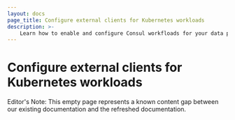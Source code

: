 ```yaml
---
layout: docs
page_title: Configure external clients for Kubernetes workloads
description: >-
    Learn how to enable and configure Consul workfloads for your data plane.
---
```


# Configure external clients for Kubernetes workloads

Editor's Note: This empty page represents a known content gap between our existing documentation and the refreshed documentation.